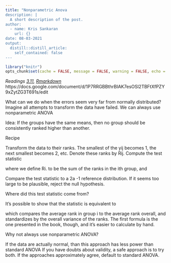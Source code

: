 ```yaml
---
title: "Nonparametric Anova
description: |
  A short description of the post.
author:
  - name: Kris Sankaran
    url: {}
date: 08-03-2021
output:
  distill::distill_article:
    self_contained: false
---
```


```r
library("knitr")
opts_chunk$set(cache = FALSE, message = FALSE, warning = FALSE, echo = TRUE)
```

_Readings [3.11](), [Rmarkdown]()_
https://docs.google.com/document/d/1P7RRGBBthrBIAK7esOSl2TBFtXfPZY9xZytZG3T691s/edit

What can we do when the errors seem very far from normally distributed?
Imagine all attempts to transform the data have failed.
We can always use nonparametric ANOVA

Idea: If the groups have the same means, then no group should be consistently ranked higher than another.

Recipe

Transform the data to their ranks. The smallest of the yij becomes 1, the next smallest becomes 2, etc. Denote these ranks by Rij.
Compute the test statistic

where we define Ri. to be the sum of the ranks in the ith group, and


Compare the test statistic to a 2a -1 reference distribution. If it seems too large to be plausible, reject the null hypothesis.

Where did this test statistic come from?

It’s possible to show that the statistic is equivalent to



which compares the average rank in group i to the average rank overall, and standardizes by the overall variance of the ranks. The first formula is the one presented in the book, though, and it’s easier to calculate by hand.

Why not always use nonparametric ANOVA?

If the data are actually normal, than this approach has less power than standard ANOVA
If you have doubts about validity, a safe approach is to try both. If the approaches approximately agree, default to standard ANOVA.
